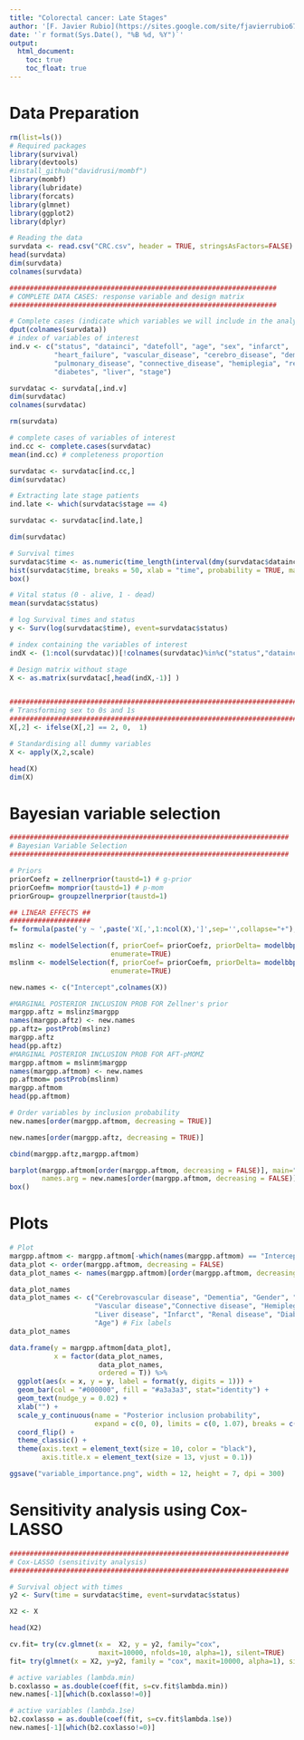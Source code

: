```yaml
---
title: "Colorectal cancer: Late Stages"
author: '[F. Javier Rubio](https://sites.google.com/site/fjavierrubio67/), Danilo Alvares, Daniel Redondo-Sanchez and Miguel Angel Luque-Fernandez'
date: '`r format(Sys.Date(), "%B %d, %Y")`'
output:
  html_document:
    toc: true
    toc_float: true
---
```


# Data Preparation


```r
rm(list=ls())
# Required packages
library(survival)
library(devtools)
#install_github("davidrusi/mombf")
library(mombf)
library(lubridate)
library(forcats)
library(glmnet)
library(ggplot2)
library(dplyr)

# Reading the data
survdata <- read.csv("CRC.csv", header = TRUE, stringsAsFactors=FALSE)
head(survdata)
dim(survdata)
colnames(survdata)

##################################################################
# COMPLETE DATA CASES: response variable and design matrix
##################################################################

# Complete cases (indicate which variables we will include in the analysis only)
dput(colnames(survdata))
# index of variables of interest
ind.v <- c("status", "datainci", "datefoll", "age", "sex", "infarct", 
           "heart_failure", "vascular_disease", "cerebro_disease", "dementia", 
           "pulmonary_disease", "connective_disease", "hemiplegia", "renal_disease", 
           "diabetes", "liver", "stage")

survdatac <- survdata[,ind.v]
dim(survdatac)
colnames(survdatac)

rm(survdata)

# complete cases of variables of interest
ind.cc <- complete.cases(survdatac) 
mean(ind.cc) # completeness proportion

survdatac <- survdatac[ind.cc,]
dim(survdatac)

# Extracting late stage patients
ind.late <- which(survdatac$stage == 4)

survdatac <- survdatac[ind.late,]

dim(survdatac)

# Survival times
survdatac$time <- as.numeric(time_length(interval(dmy(survdatac$datainci), dmy(survdatac$datefoll)), "year"))
hist(survdatac$time, breaks = 50, xlab = "time", probability = TRUE, main = "")
box()

# Vital status (0 - alive, 1 - dead)
mean(survdatac$status)

# log Survival times and status
y <- Surv(log(survdatac$time), event=survdatac$status)

# index containing the variables of interest
indX <- (1:ncol(survdatac))[!colnames(survdatac)%in%c("status","datainci","datefoll","time")] 

# Design matrix without stage
X <- as.matrix(survdatac[,head(indX,-1)] )


##################################################################################
# Transforming sex to 0s and 1s
##################################################################################
X[,2] <- ifelse(X[,2] == 2, 0,  1) 

# Standardising all dummy variables
X <- apply(X,2,scale) 

head(X)
dim(X)
```

# Bayesian variable selection

```r
#####################################################################
# Bayesian Variable Selection
#####################################################################

# Priors
priorCoefz = zellnerprior(taustd=1) # g-prior
priorCoefm= momprior(taustd=1) # p-mom
priorGroup= groupzellnerprior(taustd=1)

## LINEAR EFFECTS ##
####################
f= formula(paste('y ~ ',paste('X[,',1:ncol(X),']',sep='',collapse="+"),sep=''))

mslinz <- modelSelection(f, priorCoef= priorCoefz, priorDelta= modelbbprior(1,1), priorGroup=priorGroup, 
                         enumerate=TRUE)
mslinm <- modelSelection(f, priorCoef= priorCoefm, priorDelta= modelbbprior(1,1), priorGroup=priorGroup, 
                         enumerate=TRUE)

new.names <- c("Intercept",colnames(X))

#MARGINAL POSTERIOR INCLUSION PROB FOR Zellner's prior
margpp.aftz = mslinz$margpp
names(margpp.aftz) <- new.names
pp.aftz= postProb(mslinz)
margpp.aftz
head(pp.aftz)
#MARGINAL POSTERIOR INCLUSION PROB FOR AFT-pMOMZ 
margpp.aftmom = mslinm$margpp
names(margpp.aftmom) <- new.names
pp.aftmom= postProb(mslinm)
margpp.aftmom
head(pp.aftmom)

# Order variables by inclusion probability
new.names[order(margpp.aftmom, decreasing = TRUE)]

new.names[order(margpp.aftz, decreasing = TRUE)]

cbind(margpp.aftz,margpp.aftmom)

barplot(margpp.aftmom[order(margpp.aftmom, decreasing = FALSE)], main="Inclusion Probability", horiz=TRUE,
        names.arg = new.names[order(margpp.aftmom, decreasing = FALSE)],las=1, cex.names = 0.5)
box()
```

# Plots

```r
# Plot
margpp.aftmom <- margpp.aftmom[-which(names(margpp.aftmom) == "Intercept")]
data_plot <- order(margpp.aftmom, decreasing = FALSE)
data_plot_names <- names(margpp.aftmom)[order(margpp.aftmom, decreasing = FALSE)]

data_plot_names
data_plot_names <- c("Cerebrovascular disease", "Dementia", "Gender", "Pulmonary disease",
                     "Vascular disease","Connective disease", "Hemiplegia", "Heart failure",
                     "Liver disease", "Infarct", "Renal disease", "Diabetes",
                     "Age") # Fix labels
data_plot_names

data.frame(y = margpp.aftmom[data_plot],
           x = factor(data_plot_names,
                      data_plot_names,
                      ordered = T)) %>% 
  ggplot(aes(x = x, y = y, label = format(y, digits = 1))) + 
  geom_bar(col = "#000000", fill = "#a3a3a3", stat="identity") +
  geom_text(nudge_y = 0.02) + 
  xlab("") +
  scale_y_continuous(name = "Posterior inclusion probability",
                     expand = c(0, 0), limits = c(0, 1.07), breaks = c(0:10)/10) + 
  coord_flip() +
  theme_classic() + 
  theme(axis.text = element_text(size = 10, color = "black"),
        axis.title.x = element_text(size = 13, vjust = 0.1))

ggsave("variable_importance.png", width = 12, height = 7, dpi = 300)
```

# Sensitivity analysis using Cox-LASSO

```r
#####################################################################
# Cox-LASSO (sensitivity analysis)
#####################################################################

# Survival object with times
y2 <- Surv(time = survdatac$time, event=survdatac$status)

X2 <- X

head(X2)

cv.fit= try(cv.glmnet(x =  X2, y = y2, family="cox", 
                      maxit=10000, nfolds=10, alpha=1), silent=TRUE)
fit= try(glmnet(x = X2, y=y2, family = "cox", maxit=10000, alpha=1), silent=TRUE)

# active variables (lambda.min)
b.coxlasso = as.double(coef(fit, s=cv.fit$lambda.min))
new.names[-1][which(b.coxlasso!=0)]

# active variables (lambda.1se)
b2.coxlasso = as.double(coef(fit, s=cv.fit$lambda.1se))
new.names[-1][which(b2.coxlasso!=0)]
```
